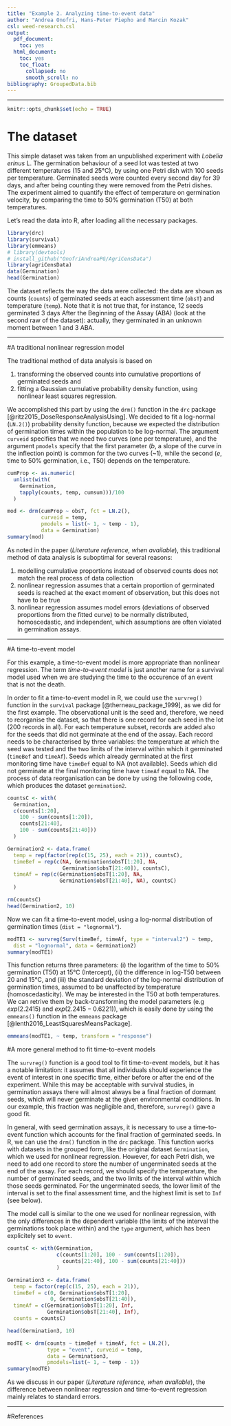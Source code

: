 ```yaml
---
title: "Example 2. Analyzing time-to-event data"
author: "Andrea Onofri, Hans-Peter Piepho and Marcin Kozak"
csl: weed-research.csl
output:
  pdf_document:
    toc: yes
  html_document:
    toc: yes
    toc_float:
      collapsed: no
      smooth_scroll: no
bibliography: GroupedData.bib
---
```



---
   
  

```r
knitr::opts_chunk$set(echo = TRUE)
```

# The dataset

This simple dataset was taken from an unpublished experiment with *Lobelia erinus* L. The germination behaviour of a seed lot was tested at two different temperatures (15 and 25&deg;C), by using one Petri dish with 100 seeds per temperature. Germinated seeds were counted every second day for 39 days, and after being counting they were removed from the Petri dishes. The experiment aimed to quantify the effect of temperature on germination velocity, by comparing the time to 50% germination (T50) at both temperatures.

Let's read the data into R, after loading all the necessary packages.

```r
library(drc)
library(survival)
library(emmeans)
# library(devtools)
# install_github("OnofriAndreaPG/AgriCensData")
library(agriCensData)
data(Germination)
head(Germination)
```

The dataset reflects the way the data were collected: the data are shown as counts (`counts`) of germinated seeds at each assessment time (`obsT`) and temperature (`temp`). Note that it is not true that, for instance, 12 seeds germinated 3 days After the Beginning of the Assay (ABA) (look at the second raw of the dataset): actually, they germinated in an unknown moment between 1 and 3 ABA.

---

#A traditional nonlinear regression model

The traditional method of data analysis is based on

1. transforming the observed counts into cumulative proportions of germinated seeds and
2. fitting a Gaussian cumulative probability density function, using nonlinear least squares regression.

We accomplished this part by using the `drm()` function in the `drc` package [@ritz2015_DoseResponseAnalysisUsing]. We decided to fit a log-normal (`LN.2()`) probability density function, because we expected the distribution of germination times within the population to be log-normal. The argument `curveid` specifies that we need two curves (one per temperature), and the argument `pmodels` specify that the first parameter (*b*, a slope of the curve in the inflection point) is common for the two curves (~1), while the second (*e*, time to 50% germination, i.e., T50) depends on the temperature.

```r
cumProp <- as.numeric(
  unlist(with(
    Germination,
    tapply(counts, temp, cumsum)))/100
  )

mod <- drm(cumProp ~ obsT, fct = LN.2(), 
           curveid = temp,
           pmodels = list(~ 1, ~ temp - 1), 
           data = Germination)
summary(mod)
```

As noted in the paper (*Literature reference, when available*), this traditional method of data analysis is suboptimal for several reasons:

1. modelling cumulative proportions instead of observed counts does not match the real process of data collection
2. nonlinear regression assumes that a certain proportion of germinated seeds is reached at the exact moment of observation, but this does not have to be true
3. nonlinear regression assumes model errors (deviations of observed proportions from the fitted curve) to be normally distributed, homoscedastic, and independent, which assumptions are often violated in germination assays.

---

#A time-to-event model

For this example, a time-to-event model is more appropriate than nonlinear regression. The term *time-to-event model* is just another name for a survival model used when we are studying the time to the occurence of an event that is not the death.

In order to fit a time-to-event model in R, we could use the `survreg()` function in the `survival` package [@therneau_package_1999], as we did for the first example. The observational unit is the seed and, therefore, we need to reorganise the dataset, so that there is one record for each seed in the lot (200 records in all). For each temperature subset, records are added also for the seeds that did not germinate at the end of the assay. Each record needs to be characterised by three variables: the temperature at which the seed was tested and the two limits of the interval within which it germinated (`timeBef` and `timeAf`). Seeds which already germinated at the first monitoring time have `timeBef` equal to NA (not available). Seeds which did not germinate at the final monitoring time have `timeAf` equal to NA. The process of data reorganisation can be done by using the following code, which produces the dataset `germination2`.

```r
countsC <- with(
  Germination,
  c(counts[1:20], 
    100 - sum(counts[1:20]), 
    counts[21:40],
    100 - sum(counts[21:40]))
  ) 

Germination2 <- data.frame(
  temp = rep(factor(rep(c(15, 25), each = 21)), countsC),
  timeBef = rep(c(NA, Germination$obsT[1:20], NA, 
                  Germination$obsT[21:40]), countsC),
  timeAf = rep(c(Germination$obsT[1:20], NA, 
                 Germination$obsT[21:40], NA), countsC)
  )

rm(countsC)
head(Germination2, 10)
```

Now we can fit a time-to-event model, using a log-normal distribution of germination times (`dist = "lognormal"`). 

```r
modTE1 <- survreg(Surv(timeBef, timeAf, type = "interval2") ~ temp,
  dist = "lognormal", data = Germination2)
summary(modTE1)
```

This function returns three parameters: (i) the logarithm of the time to 50% germination (T50) at 15&deg;C (Intercept), (ii) the difference in log-T50 between 20 and 15&deg;C, and (iii) the standard deviation of the log-normal distribution of germination times, assumed to be unaffected by temperature (homoscedasticity). We may be interested in the T50 at both temperatures. We can retrive them by back-transforming the model parameters (e.g $exp(2.2415)$ and $exp(2.2415 - 0.6221)$), which is easily done by using the `emmeans()` function in the `emmeans` package [@lenth2016_LeastSquaresMeansPackage].


```r
emmeans(modTE1, ~ temp, transform = "response")
```

#A more general method to fit time-to-event models

The `survreg()` function is a good tool to fit time-to-event models, but it has a notable limitation: it assumes that all individuals should experience the event of interest in one specific time, either before or after the end of the experiment. While this may be acceptable with survival studies, in germination assays there will almost always be a final fraction of dormant seeds, which will never germinate at the given environmental conditions. In our example, this fraction was negligible and, therefore, `survreg()` gave a good fit.

In general, with seed germination assays, it is necessary to use a time-to-event function which accounts for the final fraction of germinated seeds. In R, we can use the `drm()` function in the `drc` package. This function works with datasets in the grouped form, like the original dataset `Germination`, which we used for nonlinear regression. However, for each Petri dish, we need to add one record to store the number of ungerminated seeds at the end of the assay. For each record, we should specify the temperature, the number of germinated seeds, and the two limits of the interval within which those seeds germinated. For the ungerminated seeds, the lower limit of the interval is set to the final assessment time, and the highest limit is set to `Inf` (see below). 

The model call is similar to the one we used for nonlinear regression, with the only differences in the dependent variable (the limits of the interval the germinations took place within) and the `type` argument, which has been explicitely set to `event`. 

```r
countsC <- with(Germination, 
                c(counts[1:20], 100 - sum(counts[1:20]), 
                  counts[21:40], 100 - sum(counts[21:40]))
                )

Germination3 <- data.frame(
  temp = factor(rep(c(15, 25), each = 21)),
  timeBef = c(0, Germination$obsT[1:20], 
              0, Germination$obsT[21:40]),
  timeAf = c(Germination$obsT[1:20], Inf, 
             Germination$obsT[21:40], Inf),
  counts = countsC)

head(Germination3, 10)

modTE <- drm(counts ~ timeBef + timeAf, fct = LN.2(),
             type = "event", curveid = temp, 
             data = Germination3, 
             pmodels=list(~ 1, ~ temp - 1))
summary(modTE)
```

As we discuss in our paper (*Literature reference, when available*), the difference between nonlinear regression and time-to-event regression mainly relates to standard errors.

---

#References
